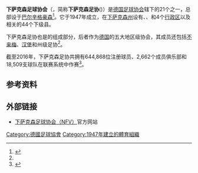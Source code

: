 {{noteTA|G1=足球|G2=德甲|G3=德乙|G4=uefa|G5=地名}}
{{Infobox Organization
|name         = 下萨克森足球协会
|original_name    = {{lang|de|Niedersächsischer Fußballverband}}
|image        = Logo Niedersächsischer Fußballverband.png
|image_border =
|size         = 120
|caption      = 
|abbreviation = 下萨克森足协({{lang|de|NFV}})
|motto        =
|formation    = 1947年7月3日
|type         = 足球俱乐部
|headquarters = {{flag|Lower Saxony}}[[巴尔辛格豪森|巴尔辛格豪森]]
|location     = 
|coords       = 
|membership   = 644,868人<small>（2016年）</small>
|leader_title = [[主席|主席]]
|leader_name  = 卡尔·罗特蒙德
|parent_organization = {{link-de|北德足球协会|Norddeutscher Fußball-Verband}}
|website      =  [http://www.nfv.de/ www.nfv.de]
}}
'''下萨克森足球协会'''（{{lang-de|'''Niedersächsischer Fußballverband'''}}，简称'''下萨克森足协'''({{lang|de|'''NFV'''}})）是[[德国足球协会|德国足球协会]]辖下的21个{{link-de|德国足协地区及州级协会列表|Liste der Regional- und Landesverbände des Deutschen Fußball-Bundes|州级协会}}之一，总部设于[[巴尔辛格豪森|巴尔辛格豪森]]<ref name="Regional" >{{cite web|url=http://www.dfb.de/verbandsstruktur/landes-regionalverbaende|title=Regional- und Landesverbände|publisher=[[德国足球协会|Deutscher Fußball-Bund]]|accessdate=2011-07-29|archive-date=2014-09-03|archive-url=https://web.archive.org/web/20140903123851/http://www.dfb.de/verbandsstruktur/landes-regionalverbaende|dead-url=no}}</ref>。它于1947年成立，在[[下萨克森州|下萨克森州]]设有{{link-de|不伦瑞克行政区|Regierungsbezirk Braunschweig|不伦瑞克}}、{{link-de|汉诺威行政区|Regierungsbezirk Hannover|汉诺威}}、{{link-de|吕讷堡行政区|Regierungsbezirk Lüneburg|吕讷堡}}和{{link-de|威悉-埃姆斯行政区|Regierungsbezirk Weser-Ems|威悉-埃姆斯}}4个[[行政区_(德国)|行政区]]以及相关的44个下级县。

下萨克森足协也是{{link-de|北德足球协会|Norddeutscher Fußball-Verband}}的组成部分，后者作为[[德国|德国]]的五大地区级协会，其成员还包括[[不来梅足球协会|不来梅]]、[[汉堡足球协会|汉堡]]和{{link-de|石勒苏益格-荷尔斯泰因足球协会|Schleswig-Holsteinischer Fußballverband|石勒苏益格-荷尔斯泰因}}州级足协<ref name="Regional" />。

截至2016年，下萨克森足协共拥有644,868位注册球员、2,662个成员俱乐部和18,509支球队在联赛系统中作赛<ref name="Members" >{{cite web |url=http://www.dfb.de/fileadmin/_dfbdam/113011-Mitgliederstatistik_2016.pdf |title=Mitglieder-Statistik 2016 |publisher=[[德国足球协会|Deutscher Fußball-Bund]] |access-date=2016-08-31 |archive-date=2016-08-07 |archive-url=https://web.archive.org/web/20160807024836/http://www.dfb.de/fileadmin/_dfbdam/113011-Mitgliederstatistik_2016.pdf |dead-url=no }}</ref>。

==参考资料==
{{reflist}}

== 外部链接 ==
* [http://www.nfv.de/ 下萨克森足球协会（NFV）]{{Wayback|url=http://www.nfv.de/ |date=20201122225510 }}官方网站

{{足球小作品}}

[[Category:德國足球協會|Category:德國足球協會]]
[[Category:1947年建立的體育組織|Category:1947年建立的體育組織]]